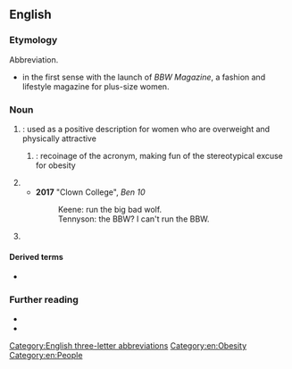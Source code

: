 ==English==
{{wikipedia|lang=en}}

===Etymology===
Abbreviation.
* {{sense|big beautiful women}} {{coin|en|in=1979|nobycat=1|w=-|Carole Shaw}} in the first sense with the launch of ''BBW Magazine'', a fashion and lifestyle magazine for plus-size women.

===Noun===
{{en-noun}}

# {{lb|en|sexuality}} {{initialism of|en|[[big]] [[beautiful]] [[woman]]|nodot=1}}: used as a positive description for women who are overweight and physically attractive
## {{lb|en|morphology}} {{initialism of|en|[[big-boned]] woman|nodot=1}}: recoinage of the acronym, making fun of the stereotypical excuse for obesity
# {{initialism of|en|big bad wolf|nodot=1}}
#*'''2017''' "Clown College", ''Ben 10''
#*:Keene: run the big bad wolf.
#*:Tennyson: the BBW? I can't run the BBW.
# {{lb|en|automotive}} {{initialism of|en|brake-by-wire}}

====Derived terms====
* {{sense|big beautiful/boned women}} {{l|en|SSBBW}}

===Further reading===
* {{pedia|lang=en|Big Beautiful Woman}}
* {{pedia|lang=en|brake-by-wire}}

[[Category:English three-letter abbreviations]]
[[Category:en:Obesity]]
[[Category:en:People]]